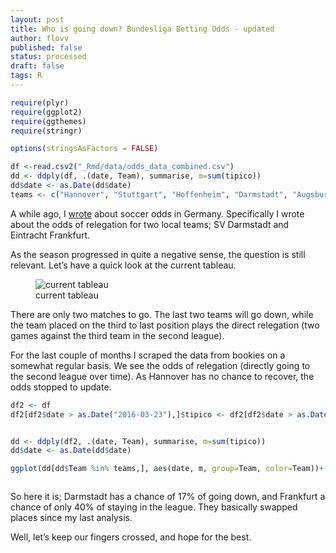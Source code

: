 ```yaml
---
layout: post
title: Who is going down? Bundesliga Betting Odds - updated
author: flovv
published: false
status: processed
draft: false
tags: R 
---
```



```r
require(plyr)
require(ggplot2)
require(ggthemes)
require(stringr)

options(stringsAsFactors = FALSE)

df <-read.csv2("_Rmd/data/odds_data_combined.csv")
dd <- ddply(df, .(date, Team), summarise, m=sum(tipico))
dd$date <- as.Date(dd$date)
teams <- c("Hannover", "Stuttgart", "Hoffenheim", "Darmstadt", "Augsburg", "Frankfurt", "W. Bremen")

```


A while ago, I [wrote](http://flovv.github.io/Soccer-Odds/) about soccer odds in Germany. Specifically I wrote about the odds of relegation for two local teams; SV Darmstadt and Eintracht Frankfurt.

As the season progressed in quite a negative sense, the question is still relevant.
Let's have a quick look at the current tableau. 

![current tableau](/figures/tabelle.JPG)

There are only two matches to go. The last two teams will go down, while the team placed on the third to last position plays the direct relegation (two games against the third team in the second league).

For the last couple of months I scraped the data from bookies on a somewhat regular basis.
We see the odds of relegation (directly going to the second league over time). As Hannover has no chance to recover, the odds stopped to update.

```r

df2 <- df 
df2[df2$date > as.Date("2016-03-23"),]$tipico <- df2[df2$date > as.Date("2016-03-23"),]$tipico *1.5/2


dd <- ddply(df2, .(date, Team), summarise, m=sum(tipico))
dd$date <- as.Date(dd$date)

ggplot(dd[dd$Team %in% teams,], aes(date, m, group=Team, color=Team))+ geom_line(size=1.4) + theme_economist(base_size = 14) + xlab("") + ylab("Relegation Probability")



```

So here it is; Darmstadt has a chance of 17% of going down, and Frankfurt a chance of only 40% of staying in the league. They basically swapped places since my last analysis. 

Well, let's keep our fingers crossed, and hope for the best.

